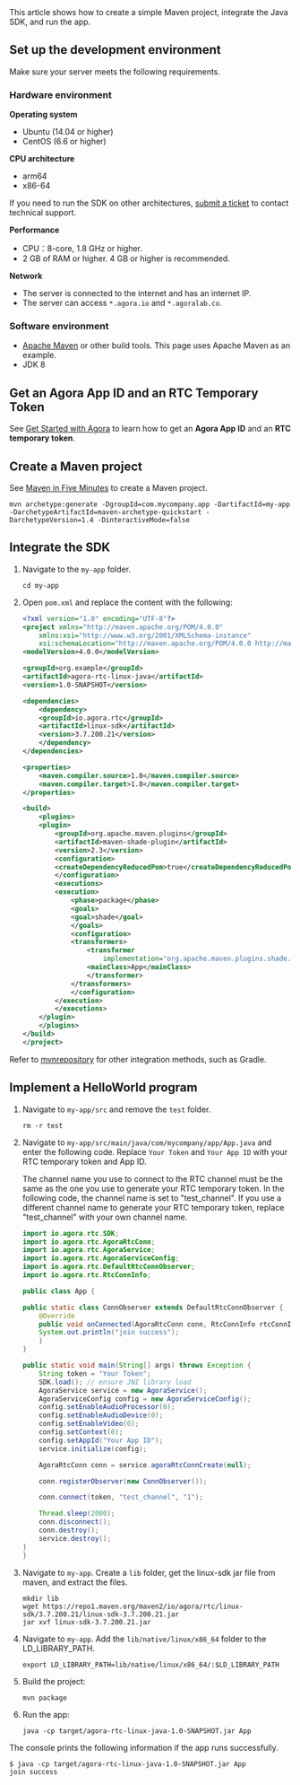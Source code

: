 
<PlatformWrapper platform="linux-java">
This article shows how to create a simple Maven project, integrate the <Vpd k="NAME" /> Java SDK, and run the app.

## Set up the development environment

Make sure your server meets the following requirements.

### Hardware environment

**Operating system**

- Ubuntu (14.04 or higher)
- CentOS (6.6 or higher)

**CPU architecture**

- arm64
- x86-64

If you need to run the SDK on other architectures, [submit a ticket](https://agora-ticket.agora.io/) to contact technical support.

**Performance**

- CPU：8-core, 1.8 GHz or higher.
- 2 GB of RAM or higher. 4 GB or higher is recommended.

**Network**

- The server is connected to the internet and has an internet IP.
- The server can access `*.agora.io` and `*.agoralab.co`.

### Software environment

- [Apache Maven](https://maven.apache.org/download.cgi) or other build tools. This page uses Apache Maven as an example.
- JDK 8

## Get an Agora App ID and an RTC Temporary Token

See [Get Started with Agora](../reference/manage-agora-account) to learn how to get an **Agora App ID** and an **RTC temporary token**.

## Create a Maven project

See [Maven in Five Minutes](https://maven.apache.org/guides/getting-started/maven-in-five-minutes.html) to create a Maven project.

```shell
mvn archetype:generate -DgroupId=com.mycompany.app -DartifactId=my-app -DarchetypeArtifactId=maven-archetype-quickstart -DarchetypeVersion=1.4 -DinteractiveMode=false
```

## Integrate the SDK

1. Navigate to the `my-app` folder.

    ```shell
    cd my-app
    ```

2. Open `pom.xml` and replace the content with the following:

    ```xml
    <?xml version="1.0" encoding="UTF-8"?>
    <project xmlns="http://maven.apache.org/POM/4.0.0"
        xmlns:xsi="http://www.w3.org/2001/XMLSchema-instance"
        xsi:schemaLocation="http://maven.apache.org/POM/4.0.0 http://maven.apache.org/xsd/maven-4.0.0.xsd">
    <modelVersion>4.0.0</modelVersion>

    <groupId>org.example</groupId>
    <artifactId>agora-rtc-linux-java</artifactId>
    <version>1.0-SNAPSHOT</version>

    <dependencies>
        <dependency>
        <groupId>io.agora.rtc</groupId>
        <artifactId>linux-sdk</artifactId>
        <version>3.7.200.21</version>
        </dependency>
    </dependencies>

    <properties>
        <maven.compiler.source>1.8</maven.compiler.source>
        <maven.compiler.target>1.8</maven.compiler.target>
    </properties>

    <build>
        <plugins>
        <plugin>
            <groupId>org.apache.maven.plugins</groupId>
            <artifactId>maven-shade-plugin</artifactId>
            <version>2.3</version>
            <configuration>
            <createDependencyReducedPom>true</createDependencyReducedPom>
            </configuration>
            <executions>
            <execution>
                <phase>package</phase>
                <goals>
                <goal>shade</goal>
                </goals>
                <configuration>
                <transformers>
                    <transformer
                        implementation="org.apache.maven.plugins.shade.resource.ManifestResourceTransformer">
                    <mainClass>App</mainClass>
                    </transformer>
                </transformers>
                </configuration>
            </execution>
            </executions>
        </plugin>
        </plugins>
    </build>
    </project>
    ```

<div class="alert info">Refer to <a href="https://mvnrepository.com/artifact/io.agora.rtc/linux-sdk">mvnrepository</a> for other integration methods, such as Gradle.</div>

## Implement a HelloWorld program

1. Navigate to `my-app/src` and remove the `test` folder.

    ```shell
    rm -r test
    ```

2. Navigate to `my-app/src/main/java/com/mycompany/app/App.java` and enter the following code. Replace `Your Token` and `Your App ID` with your RTC temporary token and App ID.

    <div class="alert warning">The channel name you use to connect to the RTC channel must be the same as the one you use to generate your RTC temporary token. In the following code, the channel name is set to "test_channel". If you use a different channel name to generate your RTC temporary token, replace "test_channel" with your own channel name.</div>

    ```java
    import io.agora.rtc.SDK;
    import io.agora.rtc.AgoraRtcConn;
    import io.agora.rtc.AgoraService;
    import io.agora.rtc.AgoraServiceConfig;
    import io.agora.rtc.DefaultRtcConnObserver;
    import io.agora.rtc.RtcConnInfo;

    public class App {

    public static class ConnObserver extends DefaultRtcConnObserver {
        @Override
        public void onConnected(AgoraRtcConn conn, RtcConnInfo rtcConnInfo, int reason) {
        System.out.println("join success");
        }
    }

    public static void main(String[] args) throws Exception {
        String token = "Your Token";
        SDK.load(); // ensure JNI library load
        AgoraService service = new AgoraService();
        AgoraServiceConfig config = new AgoraServiceConfig();
        config.setEnableAudioProcessor(0);
        config.setEnableAudioDevice(0);
        config.setEnableVideo(0);
        config.setContext(0);
        config.setAppId("Your App ID");
        service.initialize(config);

        AgoraRtcConn conn = service.agoraRtcConnCreate(null);

        conn.registerObserver(new ConnObserver());

        conn.connect(token, "test_channel", "1");

        Thread.sleep(2000);
        conn.disconnect();
        conn.destroy();
        service.destroy();
    }
    }
    ```

3. Navigate to `my-app`. Create a `lib` folder, get the linux-sdk jar file from maven, and extract the files.

    ```shell
    mkdir lib
    wget https://repo1.maven.org/maven2/io/agora/rtc/linux-sdk/3.7.200.21/linux-sdk-3.7.200.21.jar
    jar xvf linux-sdk-3.7.200.21.jar
    ```

4. Navigate to `my-app`. Add the `lib/native/linux/x86_64` folder to the LD_LIBRARY_PATH.

    ```shell
    export LD_LIBRARY_PATH=lib/native/linux/x86_64/:$LD_LIBRARY_PATH
    ```

5. Build the project:

    ```shell
    mvn package
    ```

6. Run the app:

    ```shell
    java -cp target/agora-rtc-linux-java-1.0-SNAPSHOT.jar App
    ```

The console prints the following information if the app runs successfully.

```shell
$ java -cp target/agora-rtc-linux-java-1.0-SNAPSHOT.jar App
join success
```
</PlatformWrapper>